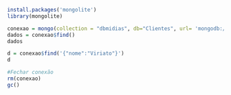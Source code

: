 ```{r}
install.packages('mongolite')
library(mongolite)
```
```{r}
conexao = mongo(collection = "dbmidias", db="Clientes", url= 'mongodb://localhost:27017/')
dados = conexao$find()
dados
```

```{r}
d = conexao$find('{"nome":"Viriato"}')
d
```

```{r}
#Fechar conexão
rm(conexao)
gc()
```

